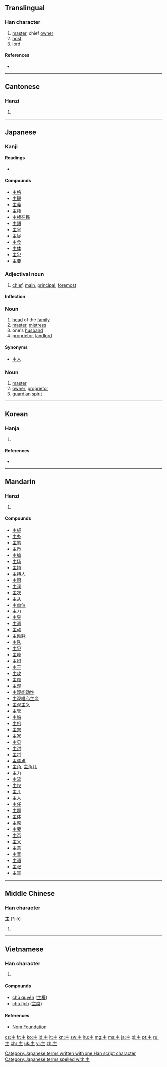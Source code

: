 {{also|王|玉|生|丰|}}
==Translingual==
{{stroke order|type=bw}}
{{stroke order|type=jbw}}
{{stroke order|type=animate}}

===Han character===
{{Han char|rn=3|rad=丶|as=04|sn=5|four=0010<sub>4</sub>|canj=卜土 (YG)|ids=⿱[[丶]][[王]]}}

# [[master]], chief [[owner]]
# [[host]]
# [[lord]]

====References====
* {{Han ref|kx=0080.200|dkj=00100|dj=0163.010|hdz=10044.030|uh=4E3B|ud=20027|bh=A544|bd=42308}}

----

==Cantonese==

===Hanzi===
{{yue-hanzi|jyut=|y=jyu2}}

# {{defn|lang=yue|sort=丶04}}

----

==Japanese==

===Kanji===
{{ja-kanji|grade=3|rs=丶04}}

====Readings====
* {{ja-readings|on=[[しゅ]] (shu), [[す]] (su)|kun=[[ぬし]] (nushi), [[おも]] (omo), [[あるじ]] (aruji)}}

====Compounds====
* [[主格]]
* [[主観]]
* [[主義]]
* [[主権]]
* [[主権在民]]
* [[主語]]
* [[主宰]]
* [[主従]]
* [[主食]]
* [[主体]]
* [[主犯]]
* [[主要]]

===Adjectival noun===
{{ja-adj|k|decl=な|hira=おも|rom=omo}}

# [[chief]], [[main]], [[principal]], [[foremost]]

====Inflection====
{{ja-na|主|おも|omo}}

===Noun===
{{ja-noun|k|hira=しゅ|rom=shu}}

# [[head]] of the [[family]]
# [[master]], [[mistress]]
# one's [[husband]]
# [[proprietor]], [[landlord]]

====Synonyms====
* [[主人]]

===Noun===
{{ja-noun|k|hira=ぬし|rom=nushi}}

# [[master]]
# [[owner]], [[proprietor]]
# [[guardian]] [[spirit]]

[[Category:Japanese terms written with one Han script character]]
[[Category:Japanese terms spelled with 主]]
----

==Korean==

===Hanja===
{{ko-hanja|hangeul=주|rv=ju|mr=chu|eumhun=[[임금]], [[주인]]|ehrv=imgeum, juin|ehmr=imgǔm, chuin|ehy=}}

# {{defn|lang=ko|sort=丶04}}

====References====
* {{Hanja ref|nav=11557}}

----

==Mandarin==

===Hanzi===
{{cmn-hanzi|pin=[[lí]] ([[li2]]), [[zhǔ]] ([[zhu3]])|wg=li<sup>2</sup>, chu<sup>3</sup>}}

# {{defn|lang=cmn|sort=丶04}}

====Compounds====
* [[主板]]
* [[主办]]
* [[主笔]]
* [[主币]]
* [[主编]]
* [[主场]]
* [[主持]]
* [[主持人]]
* [[主厨]]
* [[主词]]
* [[主次]]
* [[主从]]
* [[主单位]]
* [[主刀]]
* [[主导]]
* [[主调]]
* [[主动]]
* [[主动脉]]
* [[主队]]
* [[主犯]]
* [[主峰]]
* [[主妇]]
* [[主干]]
* [[主攻]]
* [[主顾]]
* [[主观]]
* [[主观能动性]]
* [[主观唯心主义]]
* [[主观主义]]
* [[主管]]
* [[主婚]]
* [[主机]]
* [[主祭]]
* [[主家]]
* [[主见]]
* [[主讲]]
* [[主将]]
* [[主焦点]]
* [[主角]], [[主角儿]]
* [[主力]]
* [[主流]]
* [[主权]]
* [[主儿]]
* [[主人]]
* [[主任]]
* [[主题]]
* [[主体]]
* [[主席]]
* [[主要]]
* [[主页]]
* [[主义]]
* [[主意]]
* [[主音]]
* [[主语]]
* [[主张]]
* [[主掌]]

----

==Middle Chinese==

===Han character===
'''主''' (*jiǒ)<!--note: asterisk indicates that this character appears more than four times in the Tang Dynasty corpus of literature-->

# {{defn|zhx-mid}}

----

==Vietnamese==

===Han character===
{{vi-hantu|[[chúa]], [[chủ]], [[chuá]]|rs=丶04}}

# {{defn|lang=vi|sort=丶04}}

====Compounds====
* [[chủ quyền]] ([[主權]])
* [[chủ tịch]] ([[主席]])

====References====
*[http://nomfoundation.org/common/nom_details.php?codepoint=4e3b Nom Foundation]

[[cs:主]]
[[fr:主]]
[[ko:主]]
[[id:主]]
[[it:主]]
[[kn:主]]
[[sw:主]]
[[hu:主]]
[[mg:主]]
[[ms:主]]
[[ja:主]]
[[pl:主]]
[[pt:主]]
[[ru:主]]
[[chr:主]]
[[uk:主]]
[[vi:主]]
[[zh:主]]